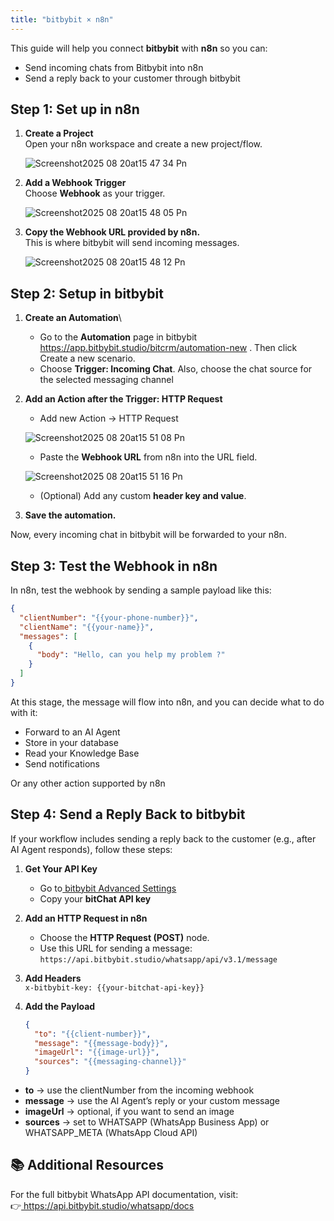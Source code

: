 ```yaml
---
title: "bitbybit × n8n"
---
```


This guide will help you connect **bitbybit** with **n8n** so you can:

- Send incoming chats from Bitbybit into n8n
- Send a reply back to your customer through bitbybit

## **Step 1: Set up in n8n**

1. **Create a Project**\
   Open your n8n workspace and create a new project/flow.

   ![Screenshot2025 08 20at15 47 34 Pn](/images/Screenshot2025-08-20at15.47.34.png)

2. **Add a Webhook Trigger**\
   Choose **Webhook** as your trigger.

   ![Screenshot2025 08 20at15 48 05 Pn](/images/Screenshot2025-08-20at15.48.05.png)

3. **Copy the Webhook URL provided by n8n.**\
   This is where bitbybit will send incoming messages.

   ![Screenshot2025 08 20at15 48 12 Pn](/images/Screenshot2025-08-20at15.48.12.png)

## **Step 2: Setup in bitbybit**

1. **Create an Automation**\
   - Go to the **Automation** page in bitbybit [<u>https://app.bitbybit.studio/bitcrm/automation-new</u>](https://app.bitbybit.studio/bitcrm/automation-new) . Then click Create a new scenario.
   - Choose **Trigger: Incoming Chat**. Also, choose the chat source for the selected messaging channel
2. **Add an Action after the Trigger: HTTP Request**

   - Add new Action -\> HTTP Request

   ![Screenshot2025 08 20at15 51 08 Pn](/images/Screenshot2025-08-20at15.51.08.png)

   - Paste the **Webhook URL** from n8n into the URL field.

   ![Screenshot2025 08 20at15 51 16 Pn](/images/Screenshot2025-08-20at15.51.16.png)

   - (Optional) Add any custom **header key and value**.

3. **Save the automation.**

Now, every incoming chat in bitbybit will be forwarded to your n8n.

## **Step 3: Test the Webhook in n8n**

In n8n, test the webhook by sending a sample payload like this:

```json
{
  "clientNumber": "{{your-phone-number}}",
  "clientName": "{{your-name}}",
  "messages": [
    {
      "body": "Hello, can you help my problem ?"
    }
  ]
}
```

At this stage, the message will flow into n8n, and you can decide what to do with it:

- Forward to an AI Agent
- Store in your database
- Read your Knowledge Base
- Send notifications

Or any other action supported by n8n

## **Step 4: Send a Reply Back to bitbybit**

If your workflow includes sending a reply back to the customer (e.g., after AI Agent responds), follow these steps:

1. **Get Your API Key**
   - Go to[ <u>bitbybit Advanced Settings</u>](https://app.bitbybit.studio/settings?section=advance-settings)
   - Copy your **bitChat API key**
2. **Add an HTTP Request in n8n**
   - Choose the **HTTP Request (POST)** node.
   - Use this URL for sending a message:\
     `https://api.bitbybit.studio/whatsapp/api/v3.1/message `
3. **Add Headers**\
   `x-bitbybit-key: {{your-bitchat-api-key}}`
4. **Add the Payload**

   ```json
   {
     "to": "{{client-number}}",
     "message": "{{message-body}}",
     "imageUrl": "{{image-url}}",
     "sources": "{{messaging-channel}}"
   }
   ```

- **to** → use the clientNumber from the incoming webhook
- **message** → use the AI Agent’s reply or your custom message
- **imageUrl** → optional, if you want to send an image
- **sources** → set to WHATSAPP (WhatsApp Business App) or WHATSAPP_META (WhatsApp Cloud API)

## **📚 Additional Resources**

For the full bitbybit WhatsApp API documentation, visit:\
 👉[ <u>https://api.bitbybit.studio/whatsapp/docs</u>](https://api.bitbybit.studio/whatsapp/docs)
